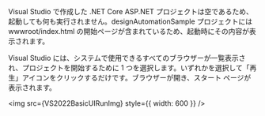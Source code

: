 
Visual Studio で作成した .NET Core ASP.NET プロジェクトは空であるため、起動しても何も実行されません。designAutomationSample プロジェクトには wwwroot/index.html の開始ページが含まれているため、起動時にその内容が表示されます。

Visual Studio には、システムで使用できるすべてのブラウザーが一覧表示され、プロジェクトを開始するために 1 つを選択します。いずれかを選択して「再生」アイコンをクリックするだけです。ブラウザーが開き、スタート ページが表示されます。

<img src={VS2022BasicUIRunImg} style={{ width: 600 }} />
